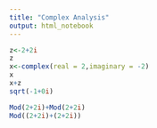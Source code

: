 ```yaml
---
title: "Complex Analysis"
output: html_notebook
---
```

```r
z<-2+2i
z
x<-complex(real = 2,imaginary = -2)
x
x+z
sqrt(-1+0i)
```

```r
Mod(2+2i)+Mod(2+2i)
Mod((2+2i)+(2+2i))
```

